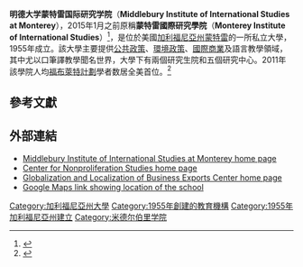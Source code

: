 {{Infobox university
|image_name     = 
|name           = 蒙特利國際研究學院
|latin_name     =
|motto          = 
|established    = 1955
|type           = [[私立大學|私立大學]]
|president      = Sunder Ramaswamy
|city           = [[蒙特雷_(加利福尼亞州)|蒙特雷]]
|state          = [[加利福尼亞州|加利福尼亞州]]
|country        = [[美國|美國]]
|undergrad      =
|postgrad       = 790
|staff          =
|faculty      = 140
|campus         =  都市
|mascot         = 
|colors         = 藍白 {{colorbox|#0000FF}} {{colorbox|#FFFFFF}}
|website= [http://www.miis.edu/ www.miis.edu]
|endowment=
|logo= 
}}

'''明德大学蒙特雷国际研究学院'''（'''Middlebury Institute of International Studies at Monterey'''），2015年1月之前原稱'''蒙特雷國際研究學院'''（'''Monterey Institute of International Studies'''）<ref>{{Cite web|url=http://www.miis.edu/about/newsroom/stories/node/39424|date=2015-01-07|title=Middlebury launches new brand identity system|publisher=Middlebury Institute of International Studies at Monterey|accessdate=2015-03-25|archive-date=2015-03-31|archive-url=https://web.archive.org/web/20150331073611/http://www.miis.edu/about/newsroom/stories/node/39424|dead-url=no}}</ref>，是位於美國[[加利福尼亞州|加利福尼亞州]][[蒙特雷_(加利福尼亞州)|蒙特雷]]的一所私立大學，1955年成立。該大學主要提供[[公共政策|公共政策]]、[[環境政策|環境政策]]、[[國際商業|國際商業]]及語言教學領域，其中尤以口筆譯教學聞名世界，大學下有兩個研究生院和五個研究中心。2011年該學院人均[[福布萊特計劃|福布萊特計劃]]學者数居全美首位。<ref>{{Cite web |url=http://www.miis.edu/about/newsroom/stories/node/24323 |title=MIIS Students Land More Fulbright Awards Per Capita than Students at Stanford, Harvard, Yale, Princeton. Oct. 27, 2011 |accessdate=2015-03-25 |archive-date=2014-11-09 |archive-url=https://web.archive.org/web/20141109042219/http://www.miis.edu/about/newsroom/stories/node/24323 |dead-url=no }}</ref>

== 參考文獻==
{{reflist}}

==外部連結==
*[http://www.miis.edu/ Middlebury Institute of International Studies at Monterey home page] {{Wayback|url=http://www.miis.edu/ |date=20150325084312 }}
*[http://cns.miis.edu/ Center for Nonproliferation Studies home page] {{Wayback|url=http://cns.miis.edu/ |date=20111116155130 }}
*[https://web.archive.org/web/20070629105931/http://globe.miis.edu/ Globalization and Localization of Business Exports Center home page]
*[http://maps.google.com/maps?f=q&hl=en&q=monterey+institute-intl&ll=36.602885,-121.888976&spn=0.015297,0.029912&om=1 Google Maps link showing location of the school]

{{Coord|36|35|59|N|121|53|49|W|display=title|region:US-CA_type:edu_source:dewiki}}
{{加利福尼亞州的學院和大學}}

{{Authority control}}
[[Category:加利福尼亞州大學|Category:加利福尼亞州大學]]
[[Category:1955年創建的教育機構|Category:1955年創建的教育機構]]
[[Category:1955年加利福尼亞州建立|Category:1955年加利福尼亞州建立]]
[[Category:米德尔伯里学院|Category:米德尔伯里学院]]